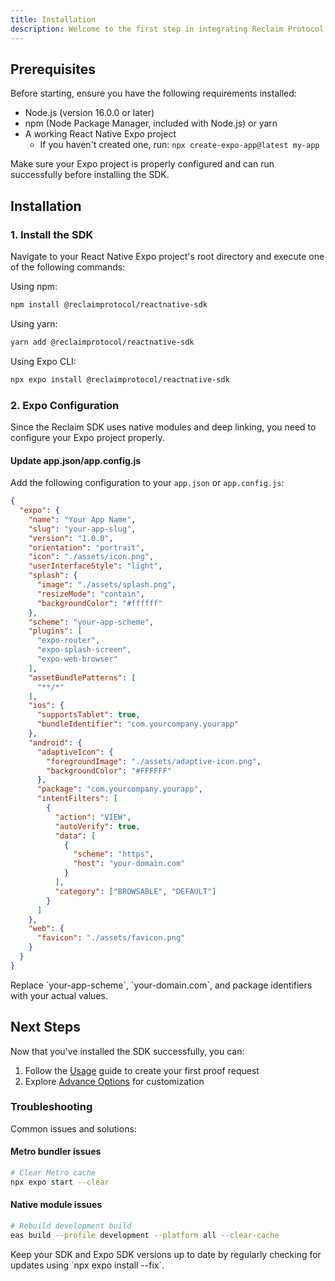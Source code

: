 ```yaml
---
title: Installation
description: Welcome to the first step in integrating Reclaim Protocol into your React Native Expo project! This guide will walk you through the installation process and help you get started quickly.
---
```


## Prerequisites

Before starting, ensure you have the following requirements installed:
- Node.js (version 16.0.0 or later)
- npm (Node Package Manager, included with Node.js) or yarn
- A working React Native Expo project
  - If you haven't created one, run: `npx create-expo-app@latest my-app`

<Callout type="info">
Make sure your Expo project is properly configured and can run successfully before installing the SDK.
</Callout>

## Installation

### 1. Install the SDK

Navigate to your React Native Expo project's root directory and execute one of the following commands:

Using npm:
```bash
npm install @reclaimprotocol/reactnative-sdk
```

Using yarn:
```bash
yarn add @reclaimprotocol/reactnative-sdk
```

Using Expo CLI:
```bash
npx expo install @reclaimprotocol/reactnative-sdk
```

### 2. Expo Configuration

Since the Reclaim SDK uses native modules and deep linking, you need to configure your Expo project properly.

#### Update app.json/app.config.js

Add the following configuration to your `app.json` or `app.config.js`:

```json
{
  "expo": {
    "name": "Your App Name",
    "slug": "your-app-slug",
    "version": "1.0.0",
    "orientation": "portrait",
    "icon": "./assets/icon.png",
    "userInterfaceStyle": "light",
    "splash": {
      "image": "./assets/splash.png",
      "resizeMode": "contain",
      "backgroundColor": "#ffffff"
    },
    "scheme": "your-app-scheme",
    "plugins": [
      "expo-router",
      "expo-splash-screen",
      "expo-web-browser"
    ],
    "assetBundlePatterns": [
      "**/*"
    ],
    "ios": {
      "supportsTablet": true,
      "bundleIdentifier": "com.yourcompany.yourapp"
    },
    "android": {
      "adaptiveIcon": {
        "foregroundImage": "./assets/adaptive-icon.png",
        "backgroundColor": "#FFFFFF"
      },
      "package": "com.yourcompany.yourapp",
      "intentFilters": [
        {
          "action": "VIEW",
          "autoVerify": true,
          "data": [
            {
              "scheme": "https",
              "host": "your-domain.com"
            }
          ],
          "category": ["BROWSABLE", "DEFAULT"]
        }
      ]
    },
    "web": {
      "favicon": "./assets/favicon.png"
    }
  }
}
```

<Callout type="warning">
Replace `your-app-scheme`, `your-domain.com`, and package identifiers with your actual values.
</Callout>


## Next Steps

Now that you've installed the SDK successfully, you can:

1. Follow the [Usage](./usage) guide to create your first proof request
2. Explore [Advance Options](../advance-options/advance-options) for customization

### Troubleshooting

Common issues and solutions:

#### Metro bundler issues
```bash
# Clear Metro cache
npx expo start --clear
```

#### Native module issues
```bash
# Rebuild development build
eas build --profile development --platform all --clear-cache
```

<Callout type="tip">
Keep your SDK and Expo SDK versions up to date by regularly checking for updates using `npx expo install --fix`.
</Callout>
